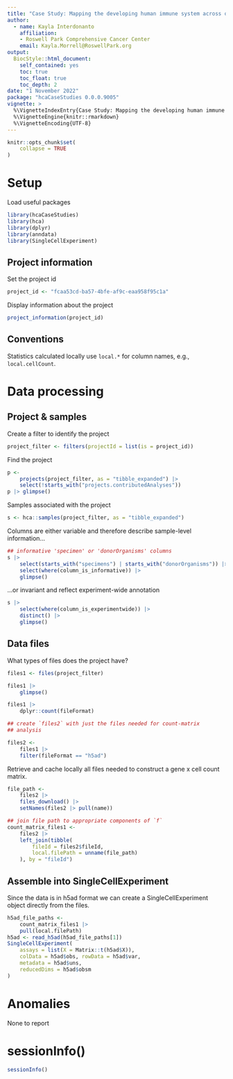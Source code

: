 ```yaml
---
title: "Case Study: Mapping the developing human immune system across organs"
author:
  - name: Kayla Interdonanto
    affiliation:
    - Roswell Park Comprehensive Cancer Center
    email: Kayla.Morrell@RoswellPark.org
output:
  BiocStyle::html_document:
    self_contained: yes
    toc: true
    toc_float: true
    toc_depth: 2
date: "1 November 2022"
package: "hcaCaseStudies 0.0.0.9005"
vignette: >
  %\VignetteIndexEntry{Case Study: Mapping the developing human immune system across organs }
  %\VignetteEngine{knitr::rmarkdown}
  %\VignetteEncoding{UTF-8}
---
```


```r
knitr::opts_chunk$set(
    collapse = TRUE
)
```

# Setup

Load useful packages

```r
library(hcaCaseStudies)
library(hca)
library(dplyr)
library(anndata)
library(SingleCellExperiment)
```

## Project information

Set the project id

```r
project_id <- "fcaa53cd-ba57-4bfe-af9c-eaa958f95c1a"
```

Display information about the project

```r
project_information(project_id)
```

## Conventions

Statistics calculated locally use `local.*` for column names, e.g.,
`local.cellCount`.

# Data processing

## Project & samples

Create a filter to identify the project

```r
project_filter <- filters(projectId = list(is = project_id))
```

Find the project

```r
p <-
    projects(project_filter, as = "tibble_expanded") |>
    select(!starts_with("projects.contributedAnalyses"))
p |> glimpse()
```

Samples associated with the project

```r
s <- hca::samples(project_filter, as = "tibble_expanded")
```

Columns are either variable and therefore describe sample-level
information...

```r
## informative 'specimen' or 'donorOrganisms' columns
s |>
    select(starts_with("specimens") | starts_with("donorOrganisms")) |>
    select(where(column_is_informative)) |>
    glimpse()
```

...or invariant and reflect experiment-wide annotation

```r
s |>
    select(where(column_is_experimentwide)) |>
    distinct() |>
    glimpse()
```

## Data files

What types of files does the project have?

```r
files1 <- files(project_filter)

files1 |>
    glimpse()

files1 |>
    dplyr::count(fileFormat)

## create `files2` with just the files needed for count-matrix
## analysis

files2 <-
    files1 |>
    filter(fileFormat == "h5ad")
```

Retrieve and cache locally all files needed to construct a gene x cell
count matrix.

```r
file_path <-
    files2 |>
    files_download() |>
    setNames(files2 |> pull(name))

## join file path to appropriate components of `f`
count_matrix_files1 <-
    files2 |>
    left_join(tibble(
        fileId = files2$fileId,
        local.filePath = unname(file_path)
    ), by = "fileId")
```

## Assemble into SingleCellExperiment

Since the data is in h5ad format we can create a SingleCellExperiment object
directly from the files.

```r
h5ad_file_paths <-
    count_matrix_files1 |>
    pull(local.filePath)
h5ad <- read_h5ad(h5ad_file_paths[1])
SingleCellExperiment(
    assays = list(X = Matrix::t(h5ad$X)),
    colData = h5ad$obs, rowData = h5ad$var,
    metadata = h5ad$uns,
    reducedDims = h5ad$obsm
)
``` 

# Anomalies

None to report

# sessionInfo() {.unnumbered}

```r
sessionInfo()
```
